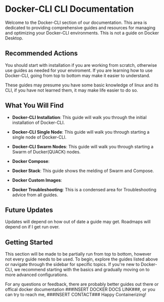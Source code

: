 # Docker-CLI CLI Documentation

Welcome to the Docker-CLI section of our documentation. This area is dedicated to providing comprehensive guides and resources for managing and optimizing your Docker-CLI environments.
This is not a guide on Docker Desktop.
## Recommended Actions
You should start with installation if you are working from scratch, otherwise use guides as needed for your enviroment.
If you are learning how to use Docker-CLI, going from top to bottom may make it easier to understand.

These guides may presume you have some basic knowledge of linux and its CLI, if you have not learned them, it may make life easier to do so.

## What You Will Find

- **Docker-CLI Installation**: This guide will walk you through the initial installation of Docker-CLI.

- **Docker-CLI Single Node**: This guide will walk you through starting a single node of Docker-CLI.

- **Docker-CLI Swarm Nodes**: This guide will walk you through starting a Swarm of Ducker(QUACK) nodes.

- **Docker Compose**: 

- **Docker Stack**: This guide shows the melding of Swarm and Compose.

- **Docker Custom Images**: 

- **Docker Troubleshooting**: This is a condensed area for Troubleshooting advice from all guides.

## Future Updates

Updates will depend on how out of date a guide may get. Roadmaps will depend on if I get run over.

## Getting Started

This section will be made to be partially run from top to bottom, however not every guide needs to be used.
To begin, explore the guides listed above or navigate through the sidebar for specific topics. If you're new to Docker-CLI, we recommend starting with the basics and gradually moving on to more advanced configurations.

For any questions or feedback, there are probably better guides out there or offical docker documentation ###INSERT DOCKER DOCS LINK###, or you can try to reach me, ###INSERT CONTACT###
Happy Containerizing!